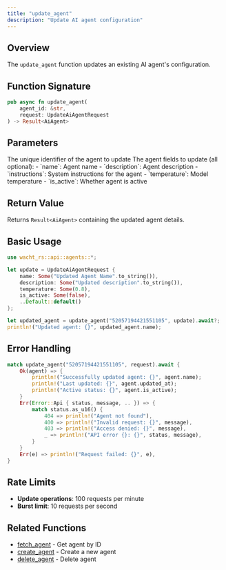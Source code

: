 ```yaml
---
title: "update_agent"
description: "Update AI agent configuration"
---
```


## Overview

The `update_agent` function updates an existing AI agent's configuration.

## Function Signature

```rust
pub async fn update_agent(
    agent_id: &str,
    request: UpdateAiAgentRequest
) -> Result<AiAgent>
```

## Parameters

<ParamField path="agent_id" type="&str" required>
  The unique identifier of the agent to update
</ParamField>

<ParamField path="request" type="UpdateAiAgentRequest" required>
  The agent fields to update (all optional):
  - `name`: Agent name
  - `description`: Agent description
  - `instructions`: System instructions for the agent
  - `temperature`: Model temperature
  - `is_active`: Whether agent is active
</ParamField>

## Return Value

Returns `Result<AiAgent>` containing the updated agent details.

## Basic Usage

```rust
use wacht_rs::api::agents::*;

let update = UpdateAiAgentRequest {
    name: Some("Updated Agent Name".to_string()),
    description: Some("Updated description".to_string()),
    temperature: Some(0.8),
    is_active: Some(false),
    ..Default::default()
};

let updated_agent = update_agent("52057194421551105", update).await?;
println!("Updated agent: {}", updated_agent.name);
```

## Error Handling

```rust
match update_agent("52057194421551105", request).await {
    Ok(agent) => {
        println!("Successfully updated agent: {}", agent.name);
        println!("Last updated: {}", agent.updated_at);
        println!("Active status: {}", agent.is_active);
    }
    Err(Error::Api { status, message, .. }) => {
        match status.as_u16() {
            404 => println!("Agent not found"),
            400 => println!("Invalid request: {}", message),
            403 => println!("Access denied: {}", message),
            _ => println!("API error {}: {}", status, message),
        }
    }
    Err(e) => println!("Request failed: {}", e),
}
```

## Rate Limits

- **Update operations**: 100 requests per minute
- **Burst limit**: 10 requests per second

## Related Functions

- [fetch_agent](fetch-agent) - Get agent by ID
- [create_agent](create-agent) - Create a new agent
- [delete_agent](delete-agent) - Delete agent